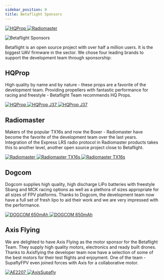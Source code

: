 ```yaml
---
sidebar_position: 0
title: Betaflight Sponsors
---
```



<div className="flex flex-col items-center backdrop-blur-md shadow-xl p-4 rounded-2xl bg-neutral-500/10 grid md:grid-cols-4 gap-4 mb-4">
  <a href="https://www.hqprop.com/" target="_blank" rel="noreferrer noopener" className="flex flex-col items-center xl:col-span-1 col-span-2 no-effect">
    <img alt="HQProp" className="no-effect w-4/5 themeInvert" src="/img/betaflight/sponsors/hqprop.svg" />
  </a>
  <a href="https://www.radiomasterrc.com/" target="_blank" rel="noreferrer noopener" className="flex flex-col items-center mb-4 xl:col-span-1 col-span-2 no-effect">
    <img alt="Radiomaster" className="no-effect w-full themeInvert" src="/img/betaflight/sponsors/radiomaster.svg" />
  </a>
  <a href="https://www.axisflying.com/" target="_blank" rel="noreferrer noopener" className="flex flex-col items-center xl:col-span-1 col-span-2 no-effect">
    <ThemedImage
      alt="Axisflying"
      className="no-effect w-4/5"
      sources={{
        light: useBaseUrl('/img/betaflight/sponsors/axisflying_light.svg'),
        dark: useBaseUrl('/img/betaflight/sponsors/axisflying_dark.svg'),
      }}
    />
  </a>
  <a href="https://www.tititop.com/" target="_blank" rel="noreferrer noopener" className="flex flex-col items-center xl:col-span-1 col-span-2 no-effect">
    <ThemedImage
      alt="Dogcom"
      className="no-effect w-full"
      sources={{
        light: useBaseUrl('/img/betaflight/sponsors/dogcom_light.svg'),
        dark: useBaseUrl('/img/betaflight/sponsors/dogcom_dark.svg'),
      }}
    />
  </a>
</div>

![Betaflight Sponsors](/img/betaflight/sponsors/sponsor_header.jpg)

Betaflight is an open source project with over half a million users. It is the biggest UAV firmware in the sector.
We chose four leading brands to support the development team through sponsorship:

## HQProp

High quality by name and by nature - these props are a favorite of the development team. Providing propellers with fantastic performance for racing and freestyle - Betaflight Team recommends HQ Props.

<div className="grid xl:grid-cols-3 md:grid-cols-2 gap-4 mb-4 items-center justify-center h-full">
  <a href="https://www.hqprop.com/" target="_blank" rel="noreferrer noopener" className="xl:col-span-1 col-span-2 no-effect">
    <img alt="HQProp" className="no-effect themeInvert" src="/img/betaflight/sponsors/hqprop.svg" />
  </a>
  <a href="https://www.hqprop.com/hq-juicy-prop-j37-2cw2ccw-poly-carbonate-p0326.html" target="_blank" rel="noreferrer noopener" className="no-effect">
    <img src="/img/betaflight/sponsors/hqprop_j37.jpg" alt="HQProp J37" className="no-effect rounded-2xl" />
  </a>
  <a href="https://www.hqprop.com/hq-juicy-prop-j37-2cw2ccw-poly-carbonate-p0326.html" target="_blank" rel="noreferrer noopener" className="no-effect">
    <img src="/img/betaflight/sponsors/hqprop_j37_vitroid.jpg" alt="HQProp J37" className="no-effect rounded-2xl" />
  </a>
</div>

## Radiomaster

Makers of the popular TX16s and now the Boxer - Radiomaster have become the favorite of the development team over the last years. Integration of the Express LRS radio protocol in Radiomaster products takes this to another level, another open source project close to Betaflight.

<div className="grid xl:grid-cols-3 md:grid-cols-2 gap-4 mb-4 items-center justify-center h-full">
  <a href="https://www.radiomasterrc.com/" target="_blank" rel="noreferrer noopener" className="xl:col-span-1 col-span-2 no-effect">
    <img alt="Radiomaster" className="no-effect themeInvert" src="/img/betaflight/sponsors/radiomaster.svg" />
  </a>
  <a href="https://www.radiomasterrc.com/products/tx16s-mark-ii-radio-controller" target="_blank" rel="noreferrer noopener" className="no-effect">
    <img src="/img/betaflight/sponsors/radiomaster_tx16s.png" alt="Radiomaster TX16s" className="no-effect rounded-2xl" />
  </a>
  <a href="https://www.radiomasterrc.com/products/tx16s-mark-ii-radio-controller" target="_blank" rel="noreferrer noopener" className="no-effect">
    <img src="/img/betaflight/sponsors/radiomaster_tx16s_limon.jpg" alt="Radiomaster TX16s" className="no-effect rounded-2xl" />
  </a>
</div>

## Dogcom

Dogcom supplies high quality, high discharge LiPo batteries with freestyle Sbang and MCK racing options as well as a plethora of sizes appropriate for all sizes of FPV platforms.
Thanks to Dogcom, the development team now have a full set of fresh lipo to aid their work and we are very impressed with the performance.

<div className="grid xl:grid-cols-3 md:grid-cols-2 gap-4 mb-4 items-center justify-center h-full">
  <a href="https://www.tititop.com/" target="_blank" rel="noreferrer noopener" className="xl:col-span-1 col-span-2 no-effect">
    <ThemedImage
      alt="Dogcom"
      className="no-effect w-full"
      sources={{
        light: useBaseUrl('/img/betaflight/sponsors/dogcom_light.svg'),
        dark: useBaseUrl('/img/betaflight/sponsors/dogcom_dark.svg'),
      }}
    />
  </a>
  <a href="https://www.dogcombattery.com/products/650mah-6s-222v-150c" target="_blank" rel="noreferrer noopener" className="no-effect">
    <img src="/img/betaflight/sponsors/dogcom_650mah.jpg" alt="DOGCOM 650mAh" className="no-effect rounded-2xl" />
  </a>
  <a href="https://www.dogcombattery.com/products/650mah-6s-222v-150c" target="_blank" rel="noreferrer noopener" className="no-effect">
    <img src="/img/betaflight/sponsors/dogcom_650mah_vitroid.jpg" alt="DOGCOM 650mAh" className="no-effect rounded-2xl" />
  </a>
</div>

## Axis Flying

We are delighted to have Axis Flying as the motor sponsor for the Betaflight Team. They supply high quality motors, electronics and ready built drones.
Thanks to Axisflying the developer team now have a selection of some of the best motors for their test flights and enjoyment.
One of the team - SupaflyFPV even joined forces with Axis for a collaborative motor.

<div className="grid xl:grid-cols-3 md:grid-cols-2 gap-4 mb-4 items-center justify-center h-full">
  <a href="https://www.axisflying.com/" target="_blank" rel="noreferrer noopener" className="xl:col-span-1 col-span-2 no-effect">
    <ThemedImage
      alt="Axisflying"
      className="no-effect"
      sources={{
        light: useBaseUrl('/img/betaflight/sponsors/axisflying_light.svg'),
        dark: useBaseUrl('/img/betaflight/sponsors/axisflying_dark.svg'),
      }}
    />
  </a>
  <a href="https://www.axisflying.com/" target="_blank" rel="noreferrer noopener" className="no-effect">
    <img src="/img/betaflight/sponsors/AE2207.jpg" alt="AE2207" className="no-effect" />
  </a>
  <a href="https://www.axisflying.com/" target="_blank" rel="noreferrer noopener" className="no-effect">
    <img src="/img/betaflight/sponsors/AxisSupafly.jpg" alt="AxisSupafly" className="no-effect" />
  </a>
</div>
